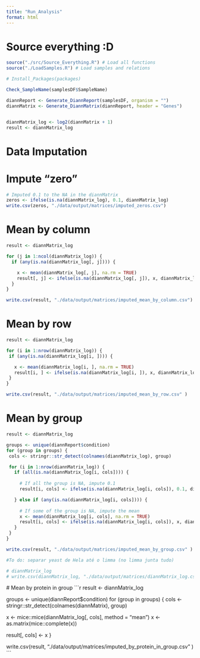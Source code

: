 ```yaml
---
title: "Run_Analysis"
format: html
---
```


# Source everything :D
```r
source("./src/Source_Everything.R") # Load all functions
source("./LoadSamples.R") # Load samples and relations

# Install_Packages(packages) 
```

```r
Check_SampleName(samplesDF$SampleName)

diannReport <- Generate_DiannReport(samplesDF, organism = "")
diannMatrix <- Generate_DiannMatrix(diannReport, header = "Genes")


diannMatrix_log <- log2(diannMatrix + 1)
result <- diannMatrix_log
```


# Data Imputation

# Impute "zero"
```r
# Imputed 0.1 to the NA in the diannMatrix
zeros <- ifelse(is.na(diannMatrix_log), 0.1, diannMatrix_log)
write.csv(zeros, "./data/output/matrices/imputed_zeros.csv")
```


# Mean by column
```r
result <- diannMatrix_log

for (j in 1:ncol(diannMatrix_log)) {
  if (any(is.na(diannMatrix_log[, j]))) {

    x <- mean(diannMatrix_log[, j], na.rm = TRUE)
    result[, j] <- ifelse(is.na(diannMatrix_log[, j]), x, diannMatrix_log[, j])
  }
}

write.csv(result, "./data/output/matrices/imputed_mean_by_column.csv")
```


# Mean by row
 ```r
result <- diannMatrix_log

for (i in 1:nrow(diannMatrix_log)) {
  if (any(is.na(diannMatrix_log[i, ]))) {

    x <- mean(diannMatrix_log[i, ], na.rm = TRUE)
    result[i, ] <- ifelse(is.na(diannMatrix_log[i, ]), x, diannMatrix_log[i, ])
  }
}

write.csv(result, "./data/output/matrices/imputed_mean_by_row.csv" )
```


# Mean by group
 ```r
result <- diannMatrix_log

groups <- unique(diannReport$condition)
for (group in groups) {
  cols <- stringr::str_detect(colnames(diannMatrix_log), group)

  for (i in 1:nrow(diannMatrix_log)) {
    if (all(is.na(diannMatrix_log[i, cols]))) {
      
      # If all the group is NA, impute 0.1
      result[i, cols] <- ifelse(is.na(diannMatrix_log[i, cols]), 0.1, diannMatrix_log[i,cols])

    } else if (any(is.na(diannMatrix_log[i, cols]))) {
      
      # If some of the group is NA, impute the mean
      x <- mean(diannMatrix_log[i, cols], na.rm = TRUE)
      result[i, cols] <- ifelse(is.na(diannMatrix_log[i, cols]), x, diannMatrix_log[i, cols])
    }
  }
}

write.csv(result, "./data/output/matrices/imputed_mean_by_group.csv" )

#To do: separar yeast de Hela até o limma (no limma junta tudo)

# diannMatrix_log
# write.csv(diannMatrix_log, "./data/output/matrices/diannMatrix_log.csv" )

```


 # Mean by protein in group
 ```r
result <- diannMatrix_log

groups <- unique(diannReport$condition)
for (group in groups) {
  cols <- stringr::str_detect(colnames(diannMatrix), group)

  x <- mice::mice(diannMatrix_log[, cols], method = "mean")
  x <- as.matrix(mice::complete(x))

  result[, cols] <- x
}

write.csv(result, "./data/output/matrices/imputed_by_protein_in_group.csv" )
 ```
